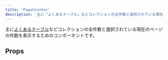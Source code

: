 ```yaml
---
title: 'PageCounter'
description: '主に「よくあるテーブル」などコレクションの全件数と選択されている現在のページの件数を表示するためのコンポーネントです。'
---
```


主に[よくあるテーブル](/products/design-patterns/smarthr-table)などコレクションの全件数と選択されている現在のページの件数を表示するためのコンポーネントです。

<ComponentStory name="PageCounter" />

## Props

<ComponentPropsTable name="PageCounter" />

